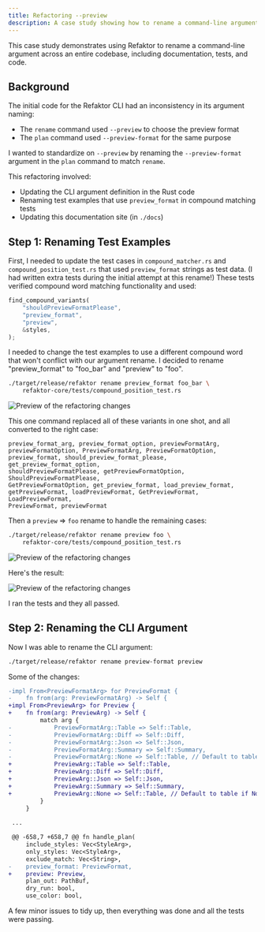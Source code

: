 ```yaml
---
title: Refactoring --preview
description: A case study showing how to rename a command-line argument across a codebase
---
```


This case study demonstrates using Refaktor to rename a command-line argument across an entire codebase, 
including documentation, tests, and code. 

## Background

The initial code for the Refaktor CLI had an inconsistency in its argument naming:

- The `rename` command used `--preview` to choose the preview format
- The `plan` command used `--preview-format` for the same purpose

I wanted to standardize on `--preview` by renaming the `--preview-format` argument in the `plan` command to match `rename`.

This refactoring involved:
- Updating the CLI argument definition in the Rust code
- Renaming test examples that use `preview_format` in compound matching tests
- Updating this documentation site (in `./docs`)

## Step 1: Renaming Test Examples

First, I needed to update the test cases in `compound_matcher.rs` and `compound_position_test.rs` that 
used `preview_format` strings as test data. (I had written extra tests during the initial attempt at this rename!)
These tests verified compound word matching functionality and used:

```rust
find_compound_variants(
    "shouldPreviewFormatPlease",
    "preview_format", 
    "preview",
    &styles,
);
```

I needed to change the test examples to use a different compound word that won't conflict with our argument rename.
I decided to rename "preview_format" to "foo_bar" and "preview" to "foo".

```bash
./target/release/refaktor rename preview_format foo_bar \
    refaktor-core/tests/compound_position_test.rs
```

![Preview of the refactoring changes](../../../assets/case-studies/preview-format-multi-replace-preview-format-foo-bar.png)

This one command replaced all of these variants in one shot, and all converted to the right case:

```
preview_format_arg, preview_format_option, previewFormatArg, 
previewFormatOption, PreviewFormatArg, PreviewFormatOption, 
preview_format, should_preview_format_please, get_preview_format_option, 
shouldPreviewFormatPlease, getPreviewFormatOption, ShouldPreviewFormatPlease, 
GetPreviewFormatOption, get_preview_format, load_preview_format, 
getPreviewFormat, loadPreviewFormat, GetPreviewFormat, LoadPreviewFormat, 
PreviewFormat, previewFormat 
```

Then a `preview` => `foo` rename to handle the remaining cases:

```bash
./target/release/refaktor rename preview foo \
    refaktor-core/tests/compound_position_test.rs
```

![Preview of the refactoring changes](../../../assets/case-studies/preview-format-multi-replace-preview-foo.png)


Here's the result:

![Preview of the refactoring changes](../../../assets/case-studies/preview-format-multi-replace-result.png)

I ran the tests and they all passed.

## Step 2: Renaming the CLI Argument

Now I was able to rename the CLI argument:

```bash
./target/release/refaktor rename preview-format preview
```

Some of the changes:

```diff
-impl From<PreviewFormatArg> for PreviewFormat {
-    fn from(arg: PreviewFormatArg) -> Self {
+impl From<PreviewArg> for Preview {
+    fn from(arg: PreviewArg) -> Self {
         match arg {
-            PreviewFormatArg::Table => Self::Table,
-            PreviewFormatArg::Diff => Self::Diff,
-            PreviewFormatArg::Json => Self::Json,
-            PreviewFormatArg::Summary => Self::Summary,
-            PreviewFormatArg::None => Self::Table, // Default to table if None is somehow converted
+            PreviewArg::Table => Self::Table,
+            PreviewArg::Diff => Self::Diff,
+            PreviewArg::Json => Self::Json,
+            PreviewArg::Summary => Self::Summary,
+            PreviewArg::None => Self::Table, // Default to table if None is somehow converted
         }
     }
 
 ...

 @@ -658,7 +658,7 @@ fn handle_plan(
     include_styles: Vec<StyleArg>,
     only_styles: Vec<StyleArg>,
     exclude_match: Vec<String>,
-    preview_format: PreviewFormat,
+    preview: Preview,
     plan_out: PathBuf,
     dry_run: bool,
     use_color: bool,
```

A few minor issues to tidy up, then everything was done and all the tests were passing.
